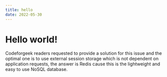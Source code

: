 ```yaml
---
title: hello
date: 2022-05-30
---
```


# Hello world!

Codeforgeek readers requested to provide a solution for this issue and the optimal one is to use external session storage which is not dependent on application requests, the answer is Redis cause this is the lightweight and easy to use NoSQL database.
